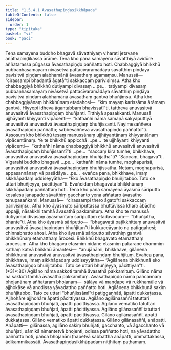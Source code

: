 ```yaml
---
title: "1.5.4.1 Āvasathapiṇḍasikkhāpada"
tableOfContents: false
sidebar:
  order: 1
type: "tipitaka"
basket: "vi"
book: "paci"
---
```



<DynamicBreadcrumb />

<Division number="203" book="paci">

<Paragraph number="664" book="paci">
Tena samayena buddho bhagavā sāvatthiyaṃ viharati jetavane anāthapiṇḍikassa ārāme. Tena kho pana samayena sāvatthiyā avidūre aññatarassa pūgassa āvasathapiṇḍo paññatto hoti. Chabbaggiyā bhikkhū pubbaṇhasamayaṃ nivāsetvā pattacīvaramādāya sāvatthiṃ piṇḍāya pavisitvā piṇḍaṃ alabhamānā āvasathaṃ agamaṃsu. Manussā—  “cirassampi bhadantā āgatā”ti sakkaccaṃ parivisiṃsu. Atha kho chabbaggiyā bhikkhū dutiyampi divasaṃ …pe…  tatiyampi divasaṃ pubbaṇhasamayaṃ nivāsetvā pattacīvaramādāya sāvatthiṃ piṇḍāya pavisitvā piṇḍaṃ alabhamānā āvasathaṃ gantvā bhuñjiṃsu. Atha kho chabbaggiyānaṃ bhikkhūnaṃ etadahosi—  “kiṃ mayaṃ karissāma ārāmaṃ gantvā. Hiyyopi idheva āgantabbaṃ bhavissatī”ti, tattheva anuvasitvā anuvasitvā āvasathapiṇḍaṃ bhuñjanti. Titthiyā apasakkanti. Manussā ujjhāyanti khiyyanti vipācenti—  “kathañhi nāma samaṇā sakyaputtiyā anuvasitvā anuvasitvā āvasathapiṇḍaṃ bhuñjissanti. Nayimesaññeva āvasathapiṇḍo paññatto; sabbesaññeva āvasathapiṇḍo paññatto”ti.
</Paragraph>

<Paragraph number="665" book="paci">
Assosuṃ kho bhikkhū tesaṃ manussānaṃ ujjhāyantānaṃ khiyyantānaṃ vipācentānaṃ. Ye te bhikkhū appicchā …pe…  te ujjhāyanti khiyyanti vipācenti—  “kathañhi nāma chabbaggiyā bhikkhū anuvasitvā anuvasitvā āvasathapiṇḍaṃ bhuñjissantī”ti …pe…  “saccaṃ kira tumhe, bhikkhave, anuvasitvā anuvasitvā āvasathapiṇḍaṃ bhuñjathā”ti? “Saccaṃ, bhagavā”ti. Vigarahi buddho bhagavā …pe…  kathañhi nāma tumhe, moghapurisā, anuvasitvā anuvasitvā āvasathapiṇḍaṃ bhuñjissatha. Netaṃ, moghapurisā, appasannānaṃ vā pasādāya …pe…  evañca pana, bhikkhave, imaṃ sikkhāpadaṃ uddiseyyātha—
</Paragraph>

<Paragraph number="666" book="paci">
<Emphasis>“Eko āvasathapiṇḍo bhuñjitabbo. Tato ce uttari bhuñjeyya, pācittiyan”</Emphasis>ti.
</Paragraph>

<Paragraph number="667" book="paci">
Evañcidaṃ bhagavatā bhikkhūnaṃ sikkhāpadaṃ paññattaṃ hoti.
</Paragraph>

</Division>
<Division number="204" book="paci">

<Paragraph number="668" book="paci">
Tena kho pana samayena āyasmā sāriputto kosalesu janapade sāvatthiṃ gacchanto yena aññataro āvasatho tenupasaṅkami. Manussā—  “cirassampi thero āgato”ti sakkaccaṃ parivisiṃsu. Atha kho āyasmato sāriputtassa bhuttāvissa kharo ābādho uppajji, nāsakkhi tamhā āvasathā pakkamituṃ. Atha kho te manussā dutiyampi divasaṃ āyasmantaṃ sāriputtaṃ etadavocuṃ—  “bhuñjatha, bhante”ti. Atha kho āyasmā sāriputto—  “bhagavatā paṭikkhittaṃ anuvasitvā anuvasitvā āvasathapiṇḍaṃ bhuñjitun”ti kukkuccāyanto na paṭiggahesi; chinnabhatto ahosi. Atha kho āyasmā sāriputto sāvatthiṃ gantvā bhikkhūnaṃ etamatthaṃ ārocesi. Bhikkhū bhagavato etamatthaṃ ārocesuṃ.
</Paragraph>

<Paragraph number="669" book="paci">
Atha kho bhagavā etasmiṃ nidāne etasmiṃ pakaraṇe dhammiṃ kathaṃ katvā bhikkhū āmantesi—  “anujānāmi, bhikkhave, gilānena bhikkhunā anuvasitvā anuvasitvā āvasathapiṇḍaṃ bhuñjituṃ. Evañca pana, bhikkhave, imaṃ sikkhāpadaṃ uddiseyyātha—
</Paragraph>

</Division>
<Division number="205" book="paci">

<Paragraph number="670" book="paci">
<Emphasis>“Agilānena bhikkhunā eko āvasathapiṇḍo bhuñjitabbo. Tato ce uttari bhuñjeyya, pācittiyan”</Emphasis>ti. (*31*:<Emphasis>80</Emphasis>)
</Paragraph>

</Division>
<Division number="206" book="paci">

<Paragraph number="671" book="paci">
<Emphasis>Agilāno</Emphasis> nāma sakkoti tamhā āvasathā pakkamituṃ.
</Paragraph>

<Paragraph number="672" book="paci">
<Emphasis>Gilāno</Emphasis> nāma na sakkoti tamhā āvasathā pakkamituṃ.
</Paragraph>

<Paragraph number="673" book="paci">
<Emphasis>Āvasathapiṇḍo</Emphasis> nāma pañcannaṃ bhojanānaṃ aññataraṃ bhojanaṃ—  sālāya vā maṇḍape vā rukkhamūle vā ajjhokāse vā anodissa yāvadattho paññatto hoti. Agilānena bhikkhunā sakiṃ bhuñjitabbo. Tato ce uttari “bhuñjissāmī”ti paṭiggaṇhāti, āpatti dukkaṭassa. Ajjhohāre ajjhohāre āpatti pācittiyassa.
</Paragraph>

</Division>
<Division number="207" book="paci">

<Paragraph number="674" book="paci">
Agilāno agilānasaññī tatuttari āvasathapiṇḍaṃ bhuñjati, āpatti pācittiyassa. Agilāno vematiko tatuttari āvasathapiṇḍaṃ bhuñjati, āpatti pācittiyassa. Agilāno gilānasaññī tatuttari āvasathapiṇḍaṃ bhuñjati, āpatti pācittiyassa.
</Paragraph>

<Paragraph number="675" book="paci">
Gilāno agilānasaññī, āpatti dukkaṭassa. Gilāno vematiko āpatti dukkaṭassa. Gilāno gilānasaññī, anāpatti.
</Paragraph>

</Division>
<Division number="208" book="paci">

<Paragraph number="676" book="paci">
Anāpatti—  gilānassa, agilāno sakiṃ bhuñjati, gacchanto, vā āgacchanto vā bhuñjati, sāmikā nimantetvā bhojenti, odissa paññatto hoti, na yāvadattho paññatto hoti, pañca bhojanāni ṭhapetvā sabbattha anāpatti, ummattakassa, ādikammikassāti.

</Paragraph>
</Division>

<Paragraph number="677" type="center" book="paci">
Āvasathapiṇḍasikkhāpadaṃ niṭṭhitaṃ paṭhamaṃ.
</Paragraph>